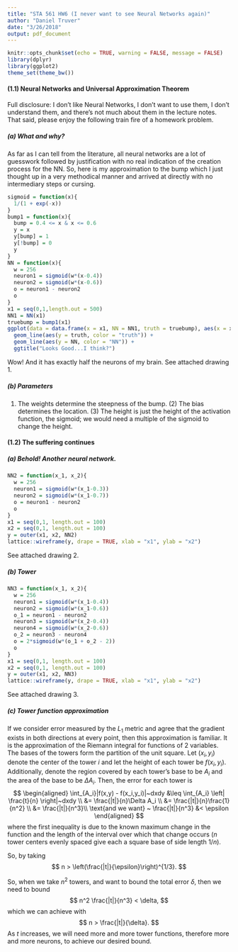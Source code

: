 ```yaml
---
title: "STA 561 HW6 (I never want to see Neural Networks again)"
author: "Daniel Truver"
date: "3/26/2018"
output: pdf_document
---
```


```r
knitr::opts_chunk$set(echo = TRUE, warning = FALSE, message = FALSE)
library(dplyr)
library(ggplot2)
theme_set(theme_bw())
```

#### (1.1) Neural Networks and Universal Approximation Theorem

Full disclosure: I don't like Neural Networks, I don't want to use them, I don't understand them, and there's not much about them in the lecture notes. That said, please enjoy the following train fire of a homework problem.

##### (a) What and why?

As far as I can tell from the literature, all neural networks are a lot of guesswork followed by justification with no real indication of the creation process for the NN. So, here is my approximation to the bump which I just thought up in a very methodical manner and arrived at directly with no intermediary steps or cursing.

```r
sigmoid = function(x){
  1/(1 + exp(-x))
}
bump1 = function(x){
  bump = 0.4 <= x & x <= 0.6
  y = x
  y[bump] = 1
  y[!bump] = 0
  y
}
NN = function(x){
  w = 256
  neuron1 = sigmoid(w*(x-0.4))
  neuron2 = sigmoid(w*(x-0.6))
  o = neuron1 - neuron2
  o
}
x1 = seq(0,1,length.out = 500)
NN1 = NN(x1)
truebump = bump1(x1)
ggplot(data = data.frame(x = x1, NN = NN1, truth = truebump), aes(x = x)) +
  geom_line(aes(y = truth, color = "truth")) +
  geom_line(aes(y = NN, color = "NN")) +
  ggtitle("Looks Good...I think?")
```

Wow! And it has exactly half the neurons of my brain. See attached drawing 1.

##### (b) Parameters

(1) The weights determine the steepness of the bump. (2) The bias determines the location. (3) The height is just the height of the activation function, the sigmoid; we would need a multiple of the sigmoid to change the height.

#### (1.2) The suffering continues

##### (a) Behold! Another neural network.

```r
NN2 = function(x_1, x_2){
  w = 256
  neuron1 = sigmoid(w*(x_1-0.3))
  neuron2 = sigmoid(w*(x_1-0.7))
  o = neuron1 - neuron2
  o
}
x1 = seq(0,1, length.out = 100)
x2 = seq(0,1, length.out = 100)
y = outer(x1, x2, NN2)
lattice::wireframe(y, drape = TRUE, xlab = "x1", ylab = "x2")
```

See attached drawing 2. 

##### (b) Tower

```r
NN3 = function(x_1, x_2){
  w = 256
  neuron1 = sigmoid(w*(x_1-0.4))
  neuron2 = sigmoid(w*(x_1-0.6))
  o_1 = neuron1 - neuron2
  neuron3 = sigmoid(w*(x_2-0.4))
  neuron4 = sigmoid(w*(x_2-0.6))
  o_2 = neuron3 - neuron4
  o = 2*sigmoid(w*(o_1 + o_2 - 2))
  o
}
x1 = seq(0,1, length.out = 100)
x2 = seq(0,1, length.out = 100)
y = outer(x1, x2, NN3)
lattice::wireframe(y, drape = TRUE, xlab = "x1", ylab = "x2")
```

See attached drawing 3.

##### (c) Tower function approximation 

If we consider error measured by the $L_1$ metric and agree that the gradient exists in both directions at every point, then this approximation is familiar. It is the approximation of the Riemann integral for functions of 2 variables. The bases of the towers form the partition of the unit square. Let $(x_i,y_i)$ denote the center of the tower $i$ and let the height of each tower be $f(x_i,y_i)$. Additionally, denote the region covered by each tower's base to be $A_i$ and the area of the base to be $\Delta A_i$. Then, the error for each tower is
$$
\begin{aligned}
\int_{A_i}|f(x,y) - f(x_i,y_i)|~dxdy 
&\leq \int_{A_i} \left| \frac{t}{n} \right|~dxdy \\
&= \frac{|t|}{n}\Delta A_i \\
&= \frac{|t|}{n}\frac{1}{n^2} \\
&= \frac{|t|}{n^3}\\
\text{and we want} ~ \frac{|t|}{n^3} &< \epsilon
\end{aligned}
$$
where the first inequality is due to the known maximum change in the function and the length of the interval over which that change occurs ($n$ tower centers evenly spaced give each a square base of side length $1/n$).

So, by taking 
$$
n > \left(\frac{|t|}{\epsilon}\right)^{1/3}.
$$

So, when we take $n^2$ towers, and want to bound the total error $\delta$, then we need to bound
$$
n^2 \frac{|t|}{n^3} < \delta,
$$
which we can achieve with
$$
n > \frac{|t|}{\delta}.
$$
As $t$ increases, we will need more and more tower functions, therefore more and more neurons, to achieve our desired bound.